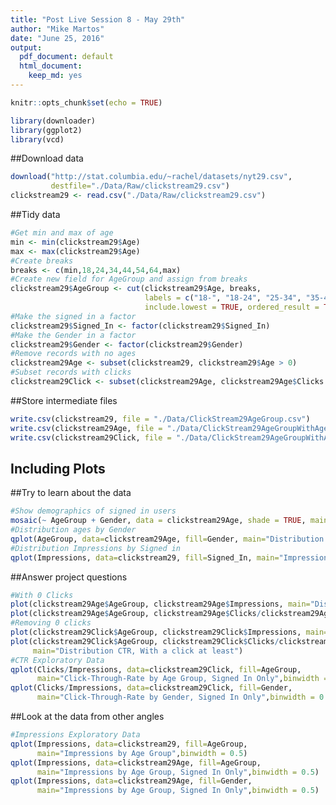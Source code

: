 ```yaml
---
title: "Post Live Session 8 - May 29th"
author: "Mike Martos"
date: "June 25, 2016"
output:
  pdf_document: default
  html_document:
    keep_md: yes
---
```


```r
knitr::opts_chunk$set(echo = TRUE)
```
```r
library(downloader)
library(ggplot2)
library(vcd)
```

##Download data 
```r
download("http://stat.columbia.edu/~rachel/datasets/nyt29.csv",
         destfile="./Data/Raw/clickstream29.csv")
clickstream29 <- read.csv("./Data/Raw/clickstream29.csv")
```
##Tidy data
```r
#Get min and max of age
min <- min(clickstream29$Age)
max <- max(clickstream29$Age)
#Create breaks
breaks <- c(min,18,24,34,44,54,64,max)
#Create new field for AgeGroup and assign from breaks
clickstream29$AgeGroup <- cut(clickstream29$Age, breaks, 
                              labels = c("18-", "18-24", "25-34", "35-44", "45-54", "55-64", "65+"), 
                              include.lowest = TRUE, ordered_result = TRUE)
#Make the signed in a factor
clickstream29$Signed_In <- factor(clickstream29$Signed_In)
#Make the Gender in a factor
clickstream29$Gender <- factor(clickstream29$Gender)
#Remove records with no ages
clickstream29Age <- subset(clickstream29, clickstream29$Age > 0)
#Subset records with clicks
clickstream29Click <- subset(clickstream29Age, clickstream29Age$Clicks > 0)

```
##Store intermediate files
```r
write.csv(clickstream29, file = "./Data/ClickStream29AgeGroup.csv")
write.csv(clickstream29Age, file = "./Data/ClickStream29AgeGroupWithAge.csv")
write.csv(clickstream29Click, file = "./Data/ClickStream29AgeGroupWithAgeClicks.csv")
```

## Including Plots


##Try to learn about the data
```r
#Show demographics of signed in users
mosaic(~ AgeGroup + Gender, data = clickstream29Age, shade = TRUE, main="Demographics")
#Distribution ages by Gender
qplot(AgeGroup, data=clickstream29Age, fill=Gender, main="Distribution ages by Gender")
#Distribution Impressions by Signed in
qplot(Impressions, data=clickstream29, fill=Signed_In, main="Impressions by Signed in",binwidth = 0.5)
```

##Answer project questions
```r
#With 0 Clicks
plot(clickstream29Age$AgeGroup, clickstream29Age$Impressions, main="Distribution Impressions")
plot(clickstream29Age$AgeGroup, clickstream29Age$Clicks/clickstream29Age$Impressions, main="Distribution CTR")
#Removing 0 clicks
plot(clickstream29Click$AgeGroup, clickstream29Click$Impressions, main="Distribution Impressions, With a click at least")
plot(clickstream29Click$AgeGroup, clickstream29Click$Clicks/clickstream29Click$Impressions, 
     main="Distribution CTR, With a click at least")
#CTR Exploratory Data
qplot(Clicks/Impressions, data=clickstream29Click, fill=AgeGroup, 
      main="Click-Through-Rate by Age Group, Signed In Only",binwidth = 0.01)
qplot(Clicks/Impressions, data=clickstream29Click, fill=Gender, 
      main="Click-Through-Rate by Gender, Signed In Only",binwidth = 0.01)
```

##Look at the data from other angles
```r
#Impressions Exploratory Data
qplot(Impressions, data=clickstream29, fill=AgeGroup, 
      main="Impressions by Age Group",binwidth = 0.5)
qplot(Impressions, data=clickstream29Age, fill=AgeGroup, 
      main="Impressions by Age Group, Signed In Only",binwidth = 0.5)
qplot(Impressions, data=clickstream29Age, fill=Gender, 
      main="Impressions by Age Group, Signed In Only",binwidth = 0.5)



```


       